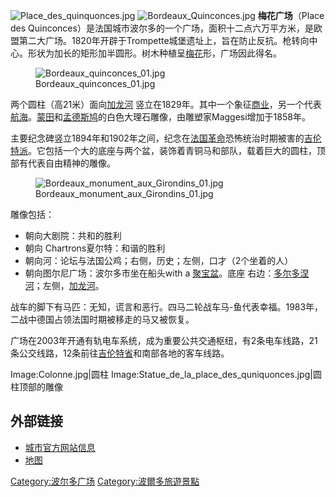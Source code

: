 [[File:Place_des_quinquonces.jpg|center]]
[[File:Bordeaux_Quinconces.jpg|thumb]]
'''梅花广场'''（Place des Quinconces）是法国城市波尔多的一个广场，面积十二点六万平方米，是欧盟第二大广场。1820年开辟于Trompette城堡遗址上，旨在防止反抗。枪转向中心。形状为加长的矩形加半圆形。树木种植呈[[梅花|梅花]]形，广场因此得名。

[[Image:Bordeaux_quinconces_01.jpg|thumb]]

两个圆柱（高21米）面向[[加龙河|加龙河]] 竖立在1829年。其中一个象征[[商业|商业]]，另一个代表[[航海|航海]]。[[蒙田|蒙田]]和[[孟德斯鸠|孟德斯鸠]]的白色大理石雕像，由雕塑家Maggesi增加于1858年。

主要纪念碑竖立1894年和1902年之间，纪念在[[法国革命|法国革命]]恐怖统治时期被害的[[吉伦特派|吉伦特派]]。它包括一个大的底座与两个盆，装饰着青铜马和部队，载着巨大的圆柱，顶部有代表自由精神的雕像。

[[Image:Bordeaux_monument_aux_Girondins_01.jpg|thumb]]

雕像包括：
* 朝向大剧院：共和的胜利
* 朝向 Chartrons夏尔特：和谐的胜利
* 朝向河：论坛与法国公鸡；右侧，历史；左侧，口才（2个坐着的人）
* 朝向图尔尼广场：波尔多市坐在船头with a [[聚宝盆|聚宝盆]]。底座 右边：[[多尔多涅河|多尔多涅河]]；左侧，[[加龙河|加龙河]]。

战车的脚下有马匹：无知，谎言和恶行。四马二轮战车马-鱼代表幸福。1983年，二战中德国占领法国时期被移走的马又被恢复。

广场在2003年开通有轨电车系统，成为重要公共交通枢纽，有2条电车线路，21条公交线路，12条前往[[吉伦特省|吉伦特省]]和南部各地的客车线路。

<gallery>
Image:Colonne.jpg|圆柱
Image:Statue_de_la_place_des_quniquonces.jpg|圆柱顶部的雕像
</gallery>

==外部链接== 

*[http://www.bordeaux.fr/ebx/portals/ebx.portal?_nfpb=true&_pageLabel=pgFicheLieu&classofcontent=lieu&id=961 城市官方网站信息] {{Wayback|url=http://www.bordeaux.fr/ebx/portals/ebx.portal?_nfpb=true&_pageLabel=pgFicheLieu&classofcontent=lieu&id=961 |date=20081216235548 }} {{fr icon}}
*[https://web.archive.org/web/20160304070403/http://www.orange.fr/bin/frame.cgi?u=http%3A%2F%2Fphotov.orange.fr%2Fh%2Fad%3Ftype%3Df%3Bville%3D03333063%3Bnomvoie%3Dlos+angeles%3Bnumero%3D2%3Btempl%3Dframe%3Btempl_photo%3Dphotoville_classic%3Bfwdto%3D%2F1%2Ff%2F 地图] {{fr icon}}

{{coord|44|50|44|N|0|34|25|W|type:landmark|display=title}}

[[Category:波尔多广场|Category:波尔多广场]]
[[Category:波爾多旅遊景點|Category:波爾多旅遊景點]]